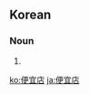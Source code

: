 ==Korean==
{{ko-hanjatab}}

===Noun===
{{ko-noun|hj|hangeul=편의점}}

# {{hanja form of|편의점|[[convenience store]]}}

[[ko:便宜店]]
[[ja:便宜店]]